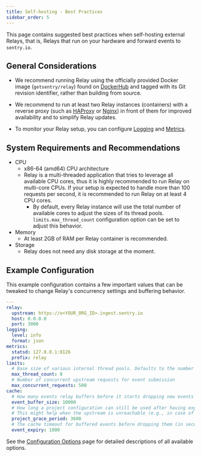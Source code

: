 ```yaml
---
title: Self-hosting - Best Practices
sidebar_order: 5
---
```


This page contains suggested best practices when self-hosting external Relays, that is, Relays that run on your hardware and forward events to `sentry.io`.

## General Considerations

* We recommend running Relay using the officially provided Docker image (`getsentry/relay`) found on [DockerHub] and tagged with its Git revision identifier, rather than building from source.

* We recommend to run at least two Relay instances (containers) with a reverse proxy (such as [HAProxy] or [Nginx]) in front of them for improved availability and to simplify Relay updates.

* To monitor your Relay setup, you can configure [Logging] and [Metrics].

## System Requirements and Recommendations

- CPU
    - x86-64 (amd64) CPU architecture
    - Relay is a multi-threaded application that tries to leverage all available CPU cores, thus it is highly recommended to run Relay on multi-core CPUs. If your setup is expected to handle more than 100 requests per second, it is recommended to run Relay on at least 4 CPU cores.
        - By default, every Relay instance will use the total number of available cores to adjust the sizes of its thread pools. `limits.max_thread_count` configuration option can be set to adjust this behavior.
- Memory
    - At least 2GB of RAM per Relay container is recommended.
- Storage
    - Relay does not need any disk storage at the moment.

## Example Configuration

This example configuration contains a few important values that can be tweaked to change Relay's concurrency settings and buffering behavior.

```yaml
---
relay:
  upstream: https://o<YOUR_ORG_ID>.ingest.sentry.io
  host: 0.0.0.0
  port: 3000
logging:
  level: info
  format: json
metrics:
  statsd: 127.0.0.1:8126
  prefix: relay
limits:
  # Base size of various internal thread pools. Defaults to the number of logical CPU cores
  max_thread_count: 8
  # Number of concurrent upstream requests for event submission
  max_concurrent_requests: 500
cache:
  # How many events relay buffers before it starts dropping new events
  event_buffer_size: 10000
  # How long a project configuration can still be used after having expired (in seconds).
  # This might help when the upstream is unreachable (e.g., in case of network issues).
  project_grace_period: 3600
  # The cache timeout for buffered events before dropping them (in seconds)
  event_expiry: 1800
```

See the [Configuration Options] page for detailed descriptions of all available options.

[metrics]: /product/relay/metrics/
[logging]: /product/relay/#logging-and-healthcheck
[dockerhub]: https://hub.docker.com/r/getsentry/relay/
[haproxy]: https://www.haproxy.org/
[nginx]: https://nginx.org
[configuration options]: /product/relay/options/
